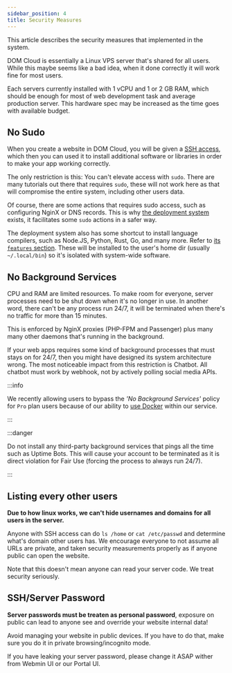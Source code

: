 ```yaml
---
sidebar_position: 4
title: Security Measures
---
```


This article describes the security measures that implemented in the system. 

DOM Cloud is essentially a Linux VPS server that's shared for all users. While this maybe seems like a bad idea, when it done correctly it will work fine for most users. 

Each servers currently installed with 1 vCPU and 1 or 2 GB RAM, which should be enough for most of web development task and average production server. This hardware spec may be increased as the time goes with available budget.

## No Sudo

When you create a website in DOM Cloud, you will be given a [SSH access](https://www.cloudflare.com/learning/access-management/what-is-ssh/), which then you can used it to install additional software or libraries in order to make your app working correctly.

The only restriction is this: You can't elevate access with `sudo`. There are many tutorials out there that requires `sudo`, these will not work here as that will compromise the entire system, including other users data.

Of course, there are some actions that requires sudo access, such as configuring NginX or DNS records. This is why [the deployment system](../features/deploy.mdx) exists, it facilitates some `sudo` actions in a safer way.

The deployment system also has some shortcut to install language compilers, such as Node.JS, Python, Rust, Go, and many more. Refer to [its `features` section](../features/deploy.mdx#features). These will be installed to the user's home dir (usually `~/.local/bin`) so it's isolated with system-wide software.

## No Background Services

CPU and RAM are limited resources. To make room for everyone, server processes need to be shut down when it's no longer in use. In another word, there can't be any process run 24/7, it will be terminated when there's no traffic for more than 15 minutes.

This is enforced by NginX proxies (PHP-FPM and Passenger) plus many many other daemons that's running in the background.

If your web apps requires some kind of background processes that must stays on for 24/7, then you might have designed its system architecture wrong. The most noticeable impact from this restriction is Chatbot. All chatbot must work by webhook, not by actively polling social media APIs.


:::info

We recently allowing users to bypass the *'No Background Services'* policy for `Pro` plan users because of our ability to [use Docker](../deployment/docker.mdx) within our service.

:::

:::danger

Do not install any third-party background services that pings all the time such as Uptime Bots. This will cause your account to be terminated as it is direct violation for Fair Use (forcing the process to always run 24/7).

:::

## Listing every other users

**Due to how linux works, we can't hide usernames and domains for all users in the server.**

Anyone with SSH access can do `ls /home` or `cat /etc/passwd` and determine what's domain other users has. We encourage everyone to not assume all URLs are private, and taken security measurements properly as if anyone public can open the website.

Note that this doesn't mean anyone can read your server code. We treat security seriously.

## SSH/Server Password 

**Server passwords must be treaten as personal password**, exposure on public can lead to anyone see and override your website internal data!

Avoid managing your website in public devices. If you have to do that, make sure you do it in private browsing/incognito mode.

If you have leaking your server password, please change it ASAP wither from Webmin UI or our Portal UI.
